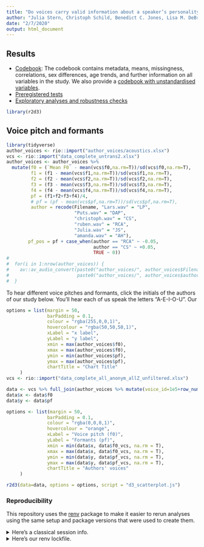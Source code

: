 ```yaml
---
title: "Do voices carry valid information about a speaker’s personality?"
author: "Julia Stern, Christoph Schild, Benedict C. Jones, Lisa M. DeBruine, Amanda Hahn, David A. Puts, Ingo Zettler, Tobias L. Kordsmeyer, David Feinberg, Dan Zamfir, Lars Penke, & Ruben C. Arslan"
date: "2/7/2020"
output: html_document
---
```



## Results

- [Codebook](1_codebook.html):  The codebook contains metadata, means, missingness, correlations, sex differences, age trends, and further information on all variables in the study. We also provide a [codebook with unstandardised variables](1_codebook_before_standardisation.html).
- [Preregistered tests](2_preregistered_tests.html)
- [Exploratory analyses and robustness checks](3_exploratory_analyses.html)

```r
library(r2d3)
```


## Voice pitch and formants
```r
library(tidyverse)
author_voices <- rio::import("author_voices/acoustics.xlsx")
vcs <- rio::import("data_complete_untrans2.xlsx")
author_voices <- author_voices %>%
  mutate(f0 = (`Mean F0` - mean(vcs$f0,na.rm=T))/sd(vcs$f0,na.rm=T),
         f1 = (f1 - mean(vcs$f1,na.rm=T))/sd(vcs$f1,na.rm=T),
         f2 = (f2 - mean(vcs$f2,na.rm=T))/sd(vcs$f2,na.rm=T),
         f3 = (f3 - mean(vcs$f3,na.rm=T))/sd(vcs$f3,na.rm=T),
         f4 = (f4 - mean(vcs$f4,na.rm=T))/sd(vcs$f4,na.rm=T),
         pf = (f1+f2+f3+f4)/4,
         # pf = (pf - mean(vcs$pf,na.rm=T))/sd(vcs$pf,na.rm=T),
         author = recode(Filename, "Lars.wav" = "LP",
                         "Puts.wav" = "DAP",
                         "christoph.wav" = "CS",
                         "ruben.wav" = "RCA",
                         "Julia.wav" = "JS",
                         "amanda.wav" = "AH"),
        pf_pos = pf + case_when(author == "RCA" ~ -0.05,
                                author == "CS" ~ +0.05,
                                TRUE ~ 0))
# 
#  for(i in 1:nrow(author_voices)) {
#    av::av_audio_convert(paste0("author_voices/", author_voices$Filename[i]), 
#                         paste0("author_voices/", author_voices$author[i], ".mp3"))
#  }
```

To hear different voice pitches and formants, click the initials of the authors of our study below. You'll hear each of us speak the letters "A-E-I-O-U". Our 

```r
options = list(margin = 50,
               barPadding = 0.1,
               colour = "rgba(255,0,0,1)",
               hovercolour = "rgba(50,50,50,1)",
               xLabel = "x label",
               yLabel = "y label",
               xmin = max(author_voices$f0),
               xmax = max(author_voices$f0),
               ymin = min(author_voices$pf),
               ymax = max(author_voices$pf),
               chartTitle = "Chart Title"
     )
vcs <- rio::import("data_complete_all_anonym_allZ_unfiltered.xlsx")

data <- vcs %>% full_join(author_voices %>% mutate(voice_id=1e5+row_number()), suffix = c("_vcs", ""), by = "voice_id")
data$x <- data$f0
data$y <- data$pf

options <- list(margin = 50,
               barPadding = 0.1,
               colour = "rgba(0,0,0,1)",
               hovercolour = "orange",
               xLabel = "Voice pitch (f0)",
               yLabel = "Formants (pf)",
               xmin = min(data$x, data$f0_vcs, na.rm = T),
               xmax = max(data$x, data$f0_vcs, na.rm = T),
               ymin = min(data$y, data$pf_vcs, na.rm = T),
               ymax = max(data$y, data$pf_vcs, na.rm = T),
               chartTitle = "Authors' voices"
     )
```

```r
r2d3(data=data, options = options, script = "d3_scatterplot.js")
```


### Reproducibility
This repository uses the [renv](https://rstudio.github.io/renv/) package to make
it easier to rerun analyses using the same setup and package versions that were
used to create them.

<details><summary>Here's a classical session info.</summary>

```r
library(tidyverse)
library(knitr)
library(brms)
library(sjPlot)
library(bayestestR)
library(labelled)
library(cowplot)
library(labelled)
library(codebook)
library(ggstatsplot)
sessionInfo()
```

</details>

<details><summary>Here's our renv lockfile.</summary>

```r
cat(readLines("renv.lock"), sep = "\n")
```
</details>
